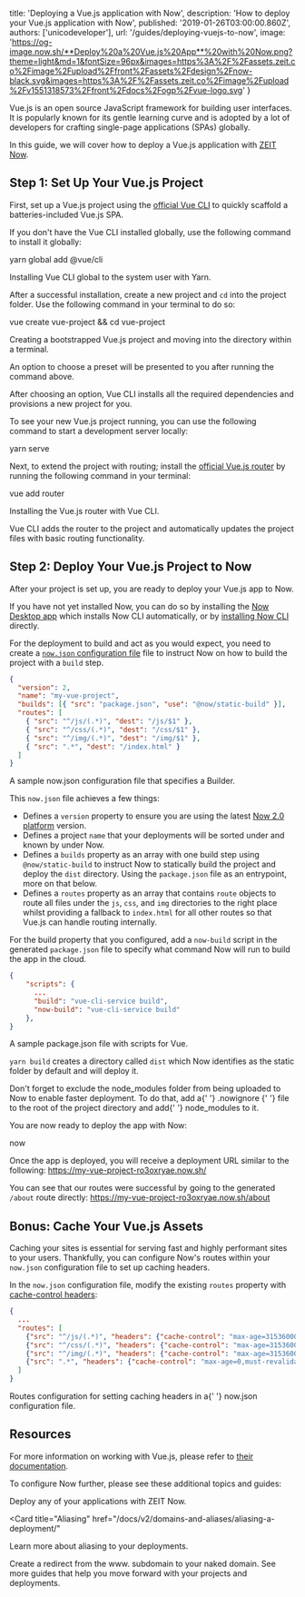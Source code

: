 
  title: 'Deploying a Vue.js application with Now',
  description: 'How to deploy your Vue.js application with Now',
  published: '2019-01-26T03:00:00.860Z',
  authors: ['unicodeveloper'],
  url: '/guides/deploying-vuejs-to-now',
  image:
    'https://og-image.now.sh/**Deploy%20a%20Vue.js%20App**%20with%20Now.png?theme=light&md=1&fontSize=96px&images=https%3A%2F%2Fassets.zeit.co%2Fimage%2Fupload%2Ffront%2Fassets%2Fdesign%2Fnow-black.svg&images=https%3A%2F%2Fassets.zeit.co%2Fimage%2Fupload%2Fv1551318573%2Ffront%2Fdocs%2Fogp%2Fvue-logo.svg'
}

Vue.js is an open source JavaScript framework for building user interfaces. It is popularly known for its gentle learning curve and is adopted by a lot of developers for crafting single-page applications (SPAs) globally.

In this guide, we will cover how to deploy a Vue.js application with [ZEIT Now](/docs/v2).

## Step 1: Set Up Your Vue.js Project

First, set up a Vue.js project using the [official Vue CLI](https://cli.vuejs.org/guide/) to quickly scaffold a batteries-included Vue.js SPA.

If you don't have the Vue CLI installed globally, use the following command to install it globally:

<TerminalInput>yarn global add @vue/cli</TerminalInput>
<Caption>Installing Vue CLI global to the system user with <GenericLink href="https://yarnpkg.com">Yarn</GenericLink>.</Caption>

After a successful installation, create a new project and `cd` into the project folder. Use the following command in your terminal to do so:

<TerminalInput>vue create vue-project && cd vue-project</TerminalInput>
<Caption>Creating a bootstrapped Vue.js project and moving into the directory within a terminal.</Caption>

An option to choose a preset will be presented to you after running the command above.

After choosing an option, Vue CLI installs all the required dependencies and provisions a new project for you.

To see your new Vue.js project running, you can use the following command to start a development server locally:

<TerminalInput>yarn serve</TerminalInput>

Next, to extend the project with routing; install the [official Vue.js router](https://router.vuejs.org/) by running the following command in your terminal:

<TerminalInput>vue add router</TerminalInput>
<Caption>Installing the Vue.js router with Vue CLI.</Caption>

Vue CLI adds the router to the project and automatically updates the project files with basic routing functionality.

## Step 2: Deploy Your Vue.js Project to Now

After your project is set up, you are ready to deploy your Vue.js app to Now.

If you have not yet installed Now, you can do so by installing the [Now Desktop app](/docs/v2/getting-started/installation/#now-desktop) which installs Now CLI automatically, or by [installing Now CLI](/docs/v2/getting-started/installation/#now-cli) directly.

For the deployment to build and act as you would expect, you need to create a [`now.json` configuration file](https://zeit.co/docs/v2/deployments/configuration) file to instruct Now on how to build the project with a `build` step.

```json
{
  "version": 2,
  "name": "my-vue-project",
  "builds": [{ "src": "package.json", "use": "@now/static-build" }],
  "routes": [
    { "src": "^/js/(.*)", "dest": "/js/$1" },
    { "src": "^/css/(.*)", "dest": "/css/$1" },
    { "src": "^/img/(.*)", "dest": "/img/$1" },
    { "src": ".*", "dest": "/index.html" }
  ]
}
```

<Caption>
  A sample <InlineCode>now.json</InlineCode> configuration file that specifies a
  Builder.
</Caption>

This `now.json` file achieves a few things:

- Defines a `version` property to ensure you are using the latest [Now 2.0 platform](/docs/v2/platform/overview) version.
- Defines a project `name` that your deployments will be sorted under and known by under Now.
- Defines a `builds` property as an array with one build step using `@now/static-build` to instruct Now to statically build the project and deploy the `dist` directory. Using the `package.json` file as an entrypoint, more on that below.
- Defines a `routes` property as an array that contains `route` objects to route all files under the `js`, `css`, and `img` directories to the right place whilst providing a fallback to `index.html` for all other routes so that Vue.js can handle routing internally.

For the build property that you configured, add a `now-build` script in the generated `package.json` file to specify what command Now will run to build the app in the cloud.

```json
{
    "scripts": {
      ...
      "build": "vue-cli-service build",
      "now-build": "vue-cli-service build"
    },
}
```

<Caption>
  A sample <InlineCode>package.json</InlineCode> file with scripts for Vue.
</Caption>

`yarn build` creates a directory called `dist` which Now identifies as the static folder by default and will deploy it.

<Note>
  Don't forget to exclude the <InlineCode>node_modules</InlineCode> folder from
  being uploaded to Now to enable faster deployment. To do that, add a{' '}
  <GenericLink href="/guides/prevent-uploading-sourcepaths-with-nowignore/">
    .nowignore
  </GenericLink>{' '}
  file to the root of the project directory and add{' '}
  <InlineCode>node_modules</InlineCode> to it.
</Note>

You are now ready to deploy the app with Now:

<TerminalInput>now</TerminalInput>

Once the app is deployed, you will receive a deployment URL similar to the following: https://my-vue-project-ro3oxryae.now.sh/

You can see that our routes were successful by going to the generated `/about` route directly: https://my-vue-project-ro3oxryae.now.sh/about

## Bonus: Cache Your Vue.js Assets

Caching your sites is essential for serving fast and highly performant sites to your users. Thankfully, you can configure Now's routes within your `now.json` configuration file to set up caching headers.

In the `now.json` configuration file, modify the existing `routes` property with [cache-control headers](https://developer.mozilla.org/en-US/docs/Web/HTTP/Headers/Cache-Control):

```json
{
  ...
  "routes": [
    {"src": "^/js/(.*)", "headers": {"cache-control": "max-age=31536000,immutable"}, "dest": "/js/$1"},
    {"src": "^/css/(.*)", "headers": {"cache-control": "max-age=31536000,immutable"}, "dest": "/css/$1"},
    {"src": "^/img/(.*)", "headers": {"cache-control": "max-age=31536000,immutable"}, "dest": "/img/$1"},
    {"src": ".*", "headers": {"cache-control": "max-age=0,must-revalidate"}, "dest": "/index.html"}
  ]
}
```

<Caption>
  Routes configuration for setting caching headers in a{' '}
  <InlineCode>now.json</InlineCode> configuration file.
</Caption>

## Resources

For more information on working with Vue.js, please refer to [their documentation](https://vuejs.org/v2/guide/).

To configure Now further, please see these additional topics and guides:

<Card title="Deploying Basics" href="/docs/v2/deployments/basics">
  Deploy any of your applications with ZEIT Now.
</Card>

<Card
  title="Aliasing"
  href="/docs/v2/domains-and-aliases/aliasing-a-deployment/"
>
  Learn more about aliasing to your deployments.
</Card>

<Card title="www. Redirect" href="/guides/redirect-from-www">
  Create a redirect from the www. subdomain to your naked domain.
</Card>

<Card title="More Guides" href="/guides">
  See more guides that help you move forward with your projects and deployments.
</Card>

